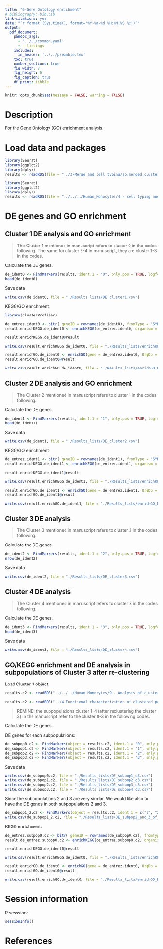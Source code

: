 ```yaml
---
title: "6-Gene Ontology enrichment"
# bibliography: bib.bib
link-citations: yes
date: "`r format (Sys.time(), format='%Y-%m-%d %H:%M:%S %z')`"
output: 
  pdf_document:
    pandoc_args: 
      - '../../common.yaml'
      - --listings
    includes: 
      in_header: '../../preamble.tex'
    toc: true
    number_sections: true
    fig_width: 7
    fig_height: 6
    fig_caption: true
    df_print: tibble
---
```


```r
knitr::opts_chunk$set(message = FALSE, warning = FALSE)
```


\newpage

# Description

For the Gene Ontology (GO) enrichment analysis. 

# Load data and packages 

```r
library(Seurat)
library(ggplot2)
library(dplyr)
results <- readRDS(file = "../3-Merge and cell typing/so.merged_clusters.seuratObject.Rds")
```

```r
library(Seurat)
library(ggplot2)
library(dplyr)
results <- readRDS(file = "../../../Human_Monocytes/4 - cell typing and filtering/so.merged_clusters.seuratObject.Rds")
```

# DE genes and GO enrichment

## Cluster 1 DE analysis and GO enrichment

> The Cluster 1 mentioned in manuscript refers to cluster 0 in the codes following. The same for cluster 2-4 in manuscript, they are cluster 1-3 in the codes. 

Calculate the DE genes. 

```r
de_ident0 <- FindMarkers(results, ident.1 = "0", only.pos = TRUE, logfc.threshold = 0.2)
head(de_ident0)
```

Save data

```r
write.csv(de_ident0, file = "./Results_lists/DE_cluster1.csv")
```

KEGG/GO enrichment: 

```r
library(clusterProfiler)

de_entrez.ident0 <- bitr( geneID = rownames(de_ident0), fromType = "SYMBOL", toType = "ENTREZID", OrgDb = "org.Hs.eg.db", drop = TRUE ) $ ENTREZID
result.enrichKEGG.de_ident0 <- enrichKEGG(de_entrez.ident0, organism = "hsa", keyType = "ncbi-geneid")
```


```r
result.enrichKEGG.de_ident0@result
```

```r
write.csv(result.enrichKEGG.de_ident0, file = "./Results_lists/enrichKEGG_DE_cluster1.csv")
```


```r
result.enrichGO.de_ident0 <- enrichGO(gene = de_entrez.ident0, OrgDb = "org.Hs.eg.db")
result.enrichGO.de_ident0@result
```

```r
write.csv(result.enrichGO.de_ident0, file = "./Results_lists/enrichGO_DE_cluster1.csv")
```

## Cluster 2 DE analysis and GO enrichment

> The Cluster 2 mentioned in manuscript refers to cluster 1 in the codes following. 

Calculate the DE genes. 

```r
de_ident1 <- FindMarkers(results, ident.1 = "1", only.pos = TRUE, logfc.threshold = 0.2)
head(de_ident1)
```



Save data

```r
write.csv(de_ident1, file = "./Results_lists/DE_cluster2.csv")
```

KEGG/GO enrichment: 

```r
de_entrez.ident1 <- bitr( geneID = rownames(de_ident1), fromType = "SYMBOL", toType = "ENTREZID", OrgDb = "org.Hs.eg.db", drop = TRUE ) $ ENTREZID
result.enrichKEGG.de_ident1 <- enrichKEGG(de_entrez.ident1, organism = "hsa", keyType = "ncbi-geneid")
```


```r
result.enrichKEGG.de_ident1@result
```

```r
write.csv(result.enrichKEGG.de_ident1, file = "./Results_lists/enrichKEGG_DE_cluster2.csv")
```


```r
result.enrichGO.de_ident1 <- enrichGO(gene = de_entrez.ident1, OrgDb = "org.Hs.eg.db")
result.enrichGO.de_ident1@result
```

```r
write.csv(result.enrichGO.de_ident1, file = "./Results_lists/enrichGO_DE_cluster2.csv")
```


## Cluster 3 DE analysis

> The Cluster 3 mentioned in manuscript refers to cluster 2 in the codes following. 

Calculate the DE genes. 

```r
de_ident2 <- FindMarkers(results, ident.1 = "2", only.pos = TRUE, logfc.threshold = 0.2)
nrow(de_ident2)
```

Save data

```r
write.csv(de_ident2, file = "./Results_lists/DE_cluster3.csv")
```

## Cluster 4 DE analysis

> The Cluster 4 mentioned in manuscript refers to cluster 3 in the codes following. 

Calculate the DE genes. 

```r
de_ident3 <- FindMarkers(results, ident.1 = "3", only.pos = TRUE, logfc.threshold = 0.2)
head(de_ident3)
```

Save data

```r
write.csv(de_ident3, file = "./Results_lists/DE_cluster4.csv")
```


## GO/KEGG enrichment and DE analysis in subpopulations of Cluster 3 after re-clustering

Load Cluster 3 object: 

```r
results.c2 <- readRDS("../../../Human_Monocytes/9 - Analysis of cluster2 (monocytes-derived)/cluster2_clustered.seuratObject.Rds")
```
```r
results.c2 <- readRDS("../4-Functional characterization of clustered populations/cluster2_clustered.seuratObject.Rds")
```

> REMIND: the subpopulations cluster 1-4 (after reclustering the cluster 3) in the manuscript refer to the cluster 0-3 in the following codes.

Calculate the DE genes. 

DE genes for each subpopulations: 

```r
de_subpop0.c2 <- FindMarkers(object = results.c2, ident.1 = "0", only.pos = TRUE, logfc.threshold = 0.2, verbose = FALSE)
de_subpop1.c2 <- FindMarkers(object = results.c2, ident.1 = "1", only.pos = TRUE, logfc.threshold = 0.2, verbose = FALSE)
de_subpop2.c2 <- FindMarkers(object = results.c2, ident.1 = "2", only.pos = TRUE, logfc.threshold = 0.2, verbose = FALSE)
de_subpop3.c2 <- FindMarkers(object = results.c2, ident.1 = "3", only.pos = TRUE, logfc.threshold = 0.2, verbose = FALSE)
```

Save data

```r
write.csv(de_subpop0.c2, file = "./Results_lists/DE_subpop1_c3.csv")
write.csv(de_subpop1.c2, file = "./Results_lists/DE_subpop2_c3.csv")
write.csv(de_subpop2.c2, file = "./Results_lists/DE_subpop3_c3.csv")
write.csv(de_subpop3.c2, file = "./Results_lists/DE_subpop4_c3.csv")
```

Since the subpopulations 2 and 3 are very similar. We would like also to have the DE genes in both subpopulations 2 and 3. 

```r
de_subpop1_2.c2 <- FindMarkers(object = results.c2, ident.1 = c("1", "2"), only.pos = TRUE, logfc.threshold = 0.2, verbose = FALSE)
write.csv(de_subpop1_2.c2, file = "./Results_lists/DE_subpop2_and_3_of_c3.csv")
```

KEGG enrichment: 

```r
de_entrez.subpop0.c2 <- bitr( geneID = rownames(de_subpop0.c2), fromType = "SYMBOL", toType = "ENTREZID", OrgDb = "org.Hs.eg.db", drop = TRUE ) $ ENTREZID
result.de_entrez.subpop0.c2 <- enrichKEGG(de_entrez.subpop0.c2, organism = "hsa", keyType = "ncbi-geneid")
```


```r
result.enrichKEGG.de_ident0@result
```

```r
write.csv(result.enrichKEGG.de_ident0, file = "./Results_lists/enrichKEGG_DE_cluster1.csv")
```


```r
result.enrichGO.de_ident0 <- enrichGO(gene = de_entrez.ident0, OrgDb = "org.Hs.eg.db")
result.enrichGO.de_ident0@result
```

```r
write.csv(result.enrichGO.de_ident0, file = "./Results_lists/enrichGO_DE_cluster1.csv")
```


# Session information 

R sesssion: 

```r
sessionInfo()
```

# References

